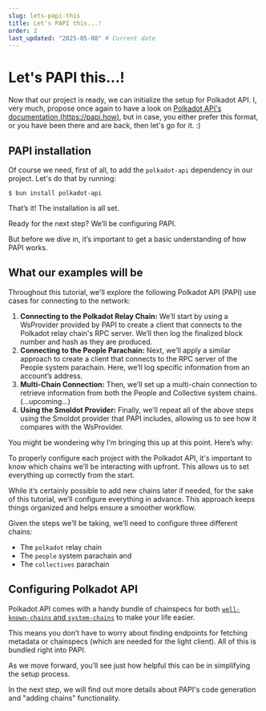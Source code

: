 ```yaml
---
slug: lets-papi-this
title: Let's PAPI this...!
order: 2
last_updated: "2025-05-08" # Current date
---
```


# Let's PAPI this...!

Now that our project is ready, we can initialize the setup for Polkadot API.
I, very much, propose once again to have a look on [Polkadot API's documentation (https://papi.how)](https://papi.how), but in case, you either prefer this format, or you have been there and are back, then let's go for it. :)

## PAPI installation

Of course we need, first of all, to add the `polkadot-api` dependency in our project.
Let's do that by running:

```shell
$ bun install polkadot-api
```

That’s it! The installation is all set.

Ready for the next step? We’ll be configuring PAPI.

But before we dive in, it’s important to get a basic understanding of how PAPI works.

## What our examples will be

Throughout this tutorial, we'll explore the following Polkadot API (PAPI) use cases for connecting to the network:

1. **Connecting to the Polkadot Relay Chain:** We’ll start by using a WsProvider provided by PAPI to create a client that connects to the Polkadot relay chain's RPC server. We’ll then log the finalized block number and hash as they are produced.
2. **Connecting to the People Parachain:** Next, we’ll apply a similar approach to create a client that connects to the RPC server of the People system parachain. Here, we’ll log specific information from an account’s address.
3. **Multi-Chain Connection:** Then, we’ll set up a multi-chain connection to retrieve information from both the People and Collective system chains.
   (...upcoming...)
4. **Using the Smoldot Provider:** Finally, we’ll repeat all of the above steps using the Smoldot provider that PAPI includes, allowing us to see how it compares with the WsProvider.

You might be wondering why I’m bringing this up at this point. Here’s why:

To properly configure each project with the Polkadot API, it's important to know which chains we’ll be interacting with upfront. This allows us to set everything up correctly from the start.

While it’s certainly possible to add new chains later if needed, for the sake of this tutorial, we’ll configure everything in advance.
This approach keeps things organized and helps ensure a smoother workflow.

Given the steps we’ll be taking, we’ll need to configure three different chains:

- The `polkadot` relay chain
- The `people` system parachain and
- The `collectives` parachain

## Configuring Polkadot API

Polkadot API comes with a handy bundle of chainspecs for both [`well-known-chains` and `system-chains`](https://github.com/polkadot-api/polkadot-api/tree/main/packages/known-chains) to make your life easier.

This means you don’t have to worry about finding endpoints for fetching metadata or chainspecs (which are needed for the light client). All of this is bundled right into PAPI.

As we move forward, you’ll see just how helpful this can be in simplifying the setup process.

In the next step, we will find out more details about PAPI's code generation and "adding chains" functionality.
